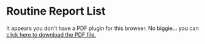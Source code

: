 # Routine Report List {.hidden}

```{=html}
<object data="reference/CompassTypst.pdf" type="application/pdf" width="100%" height="100%" style="min-height:100vh;">
    <p>It appears you don't have a PDF plugin for this browser.
    No biggie... you can <a href="reference/CompassTypst.pdf">click here to
    download the PDF file.</a></p>
</object>
```